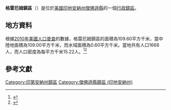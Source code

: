 {{noteTA
|G1=USState
|G2=地名
|G3=Unit
}}
{{Infobox settlement
|official_name            = 格雷厄姆鎮區
|native_name = Graham Township
|settlement_type          = [[行政鎮區|行政鎮區]]
|image_skyline            = 
|imagesize                = 
|image_map                = Map highlighting Graham Township, Jefferson County, Indiana.svg
|mapsize                  = 250px
|pushpin_map  =USA Indiana
|pushpin_label = 格雷厄姆鎮區
|pushpin_label_position   = top
|pushpin_map_caption      = 格雷厄姆鎮區在印地安納州的位置
|subdivision_type         = [[世界政區索引|國家]]
|subdivision_type1        = [[美国州份|州份]]
|subdivision_type2        = [[印地安納州行政区划|縣]]
|subdivision_name         = [[美国|美国]]
|subdivision_name1        = [[印地安納州|印地安納州]]
|subdivision_name2        = [[傑佛遜縣_(印地安納州)|傑佛遜縣]]
|elevation_ft             = 666
|elevation_m              = 203
|timezone                 = [[北美东部時區|北美东部時區]]
|area_total_km2           = 109.60
|area_land_km2            = 109.00
|area_water_km2           = 0.60
|area_total_sq_mi         = 
|area_land_sq_mi          = 
|area_water_sq_mi         = 
|population_as_of         = [[2010年美國人口普查|2010]]
|population_footnotes     = 
|population_total         = 1668
|population_density_km2   = auto
|population_density_sq_mi = auto
|utc_offset               = -5
|coordinates              = {{coord|38|46|54|N|85|37|52|W|type:city_region:US-AL_source:GNS-enwiki|display=inline,title}}
| coor_pinpoint           = 
| coordinates_footnotes   = 
|timezone_DST             = EDT
|utc_offset_DST           = -4
|postal_code_type         = [[美國郵區編號|郵區編號]]
|postal_code              = 
|area_code                = {{link-en|电话区号812|Area code 812|812}}
|blank_name = [[地名信息系统|GNIS ID]]
|blank_info = 453333
}}
'''格雷厄姆鎮區'''（{{lang-en|Graham Township}}）是位於[[美國|美國]][[印地安納州|印地安納州]][[傑佛遜縣_(印地安納州)|傑佛遜縣]]的一個[[行政鎮區|行政鎮區]]。

== 地方資料 ==
根據[[2010年美國人口普查|2010年美國人口普查]]的數據，格雷厄姆鎮區的面積為109.60平方千米，當中陸地面積為109.00平方千米，而水域面積為0.60平方千米。當地共有人口1668人，而人口密度為每平方千米15.22人。<ref name="GR8">{{cite web|url=http://factfinder2.census.gov|publisher=[[美国人口调查局|美国人口调查局]]|accessdate=2011-05-14|title=American FactFinder|archive-date=2013-09-11|archive-url=https://web.archive.org/web/20130911234518/http://factfinder2.census.gov/|dead-url=no}}</ref><ref>{{cite web|url=https://www.citypopulation.de/en/usa/illinois/admin/|title=USA: Illinois (Counties and Townships) - City Population|accessdate=2020-07-27|archive-date=2020-04-22|archive-url=https://web.archive.org/web/20200422090607/https://www.citypopulation.de/en/usa/illinois/admin/|dead-url=no}}</ref>

== 參考文獻 ==
{{reflist}}

{{傑佛遜縣 (印地安納州)}}

{{DEFAULTSORT:Graham Township}}
[[Category:印第安納州鎮區|Category:印第安納州鎮區]]
[[Category:傑佛遜縣鎮區_(印地安納州)|Category:傑佛遜縣鎮區 (印地安納州)]]

{{Indiana-geo-stub}}
<nowiki></nowiki>